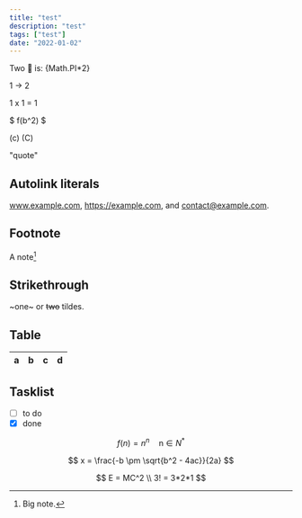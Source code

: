 ```yaml
---
title: "test"
description: "test"
tags: ["test"]
date: "2022-01-02"
---
```


Two 🍰 is: {Math.PI*2}

1 -> 2

1 x 1 = 1

$
f(b^2)
$

(c) (C)

"quote"


## Autolink literals

www.example.com, https://example.com, and contact@example.com.

## Footnote

A note[^1]

[^1]: Big note.

## Strikethrough

~one~ or ~~two~~ tildes.

## Table

| a | b  |  c |  d  |
| - | :- | -: | :-: |

## Tasklist

* [ ] to do
* [x] done

$$
f(n)=n^n \quad \text{n$\in N^\ast$}
$$

$$
x = \frac{-b \pm \sqrt{b^2 - 4ac}}{2a}
$$

$$
E = MC^2 \\
    3! = 3*2*1
$$
